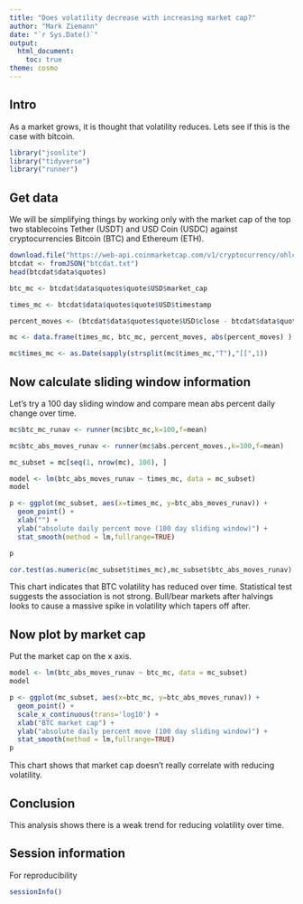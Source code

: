 ```yaml
---
title: "Does volatility decrease with increasing market cap?"
author: "Mark Ziemann"
date: "`r Sys.Date()`"
output:
  html_document:
    toc: true
theme: cosmo
---
```


## Intro

As a market grows, it is thought that volatility reduces. Lets see if this is the case with bitcoin.

```r

library("jsonlite")
library("tidyverse")
library("runner")

```

## Get data

We will be simplifying things by working only with the market cap of the top two stablecoins Tether (USDT) and USD Coin (USDC) against cryptocurrencies Bitcoin (BTC) and Ethereum (ETH).

```r
download.file("https://web-api.coinmarketcap.com/v1/cryptocurrency/ohlcv/historical?symbol=BTC&convert=USD&interval=daily&time_start=2013-06-01&time_end=2021-02-19",destfile="btcdat.txt")
btcdat <- fromJSON("btcdat.txt")
head(btcdat$data$quotes)

btc_mc <- btcdat$data$quotes$quote$USD$market_cap

times_mc <- btcdat$data$quotes$quote$USD$timestamp

percent_moves <- (btcdat$data$quotes$quote$USD$close - btcdat$data$quotes$quote$USD$open)/btcdat$data$quotes$quote$USD$open * 100

mc <- data.frame(times_mc, btc_mc, percent_moves, abs(percent_moves) )

mc$times_mc <- as.Date(sapply(strsplit(mc$times_mc,"T"),"[[",1))

```

## Now  calculate sliding window information

Let's try a 100 day sliding window and compare mean abs percent daily change over time.

```r

mc$btc_mc_runav <- runner(mc$btc_mc,k=100,f=mean)

mc$btc_abs_moves_runav <- runner(mc$abs.percent_moves.,k=100,f=mean)

mc_subset = mc[seq(1, nrow(mc), 100), ]

model <- lm(btc_abs_moves_runav ~ times_mc, data = mc_subset)
model

p <- ggplot(mc_subset, aes(x=times_mc, y=btc_abs_moves_runav)) +
  geom_point() + 
  xlab("") +
  ylab("absolute daily percent move (100 day sliding window)") +
  stat_smooth(method = lm,fullrange=TRUE)

p

cor.test(as.numeric(mc_subset$times_mc),mc_subset$btc_abs_moves_runav)

```

This chart indicates that BTC volatility has reduced over time.
Statistical test suggests the association is not strong.
Bull/bear markets after halvings looks to cause a massive spike in volatility which tapers off after.

## Now plot by market cap

Put the market cap on the x axis.

```r

model <- lm(btc_abs_moves_runav ~ btc_mc, data = mc_subset)
model

p <- ggplot(mc_subset, aes(x=btc_mc, y=btc_abs_moves_runav)) +
  geom_point() + 
  scale_x_continuous(trans='log10') +
  xlab("BTC market cap") +
  ylab("absolute daily percent move (100 day sliding window)") +
  stat_smooth(method = lm,fullrange=TRUE)
p

```

This chart shows that market cap doesn't really correlate with reducing volatility.

## Conclusion

This analysis shows there is a weak trend for reducing volatility over time.

## Session information

For reproducibility

```r

sessionInfo()

```
